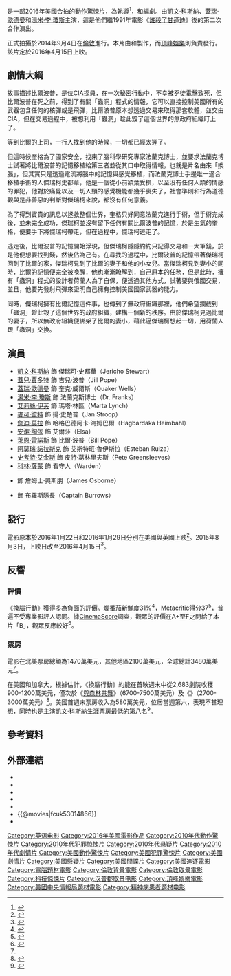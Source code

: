 {{noteTA
|T=zh-hk:換腦緝兇; zh-tw:換腦行動; zh-cn:超脑48小时;
|G1=Show
|G2=Movie
|1=zh-hk:換腦緝兇; zh-tw:換腦行動; zh-cn:超脑48小时;
}}
{{Infobox film
| name           = 換腦行動
| original_name  = ''{{lang|en|Criminal}}''
| image          = Criminal 2016 Poster.jpg
| caption        = 電影海報
| director       = {{link-en|艾里爾·弗羅門|Ariel Vromen}}
| producer       = {{Plain list |
* {{link-en|克里斯·班德爾|Chris Bender (film producer)}}
* {{link-en|克莉絲塔·坎貝兒|Christa Campbell}}
* {{link-en|博茲·大衛遜|Boaz Davidson}}
* 馬克·吉爾（Mark Gill）
* {{link-en|拉提·格羅布曼|Lati Grobman}}
* 馬修·歐圖爾（Matthew O'Toole）
* 崔佛·肖特（Trevor Short）
* {{link-en|J·C·史賓克|J. C. Spink}}
* 約翰·湯普森（John Thompson）
}}
| writer         = {{Plain list |
* {{link-en|道格拉斯·S·庫克|Douglas S. Cook|道格拉斯·庫克}}
* {{link-en|大衛·韋斯伯格|David Weisberg}}
}}
| starring       = {{Plain list |
* [[凱文·科斯納|凱文·科斯納]]
* [[蓋瑞·歐德曼|蓋瑞·歐德曼]]
* [[湯米·李·瓊斯|湯米·李·瓊斯]]
* [[艾莉絲·伊芙|艾莉絲·伊芙]]
* [[蓋兒·賈多特|蓋兒·賈多特]]
* [[萊恩·雷諾斯|萊恩·雷諾斯]]
* [[麥可·彼特|麥可·彼特]]
* [[詹迪·莫拉|詹迪·莫拉]]
* [[安潔·陶依|安潔·陶依]]
* [[史考特·艾金斯|史考特·艾金斯]]
* [[阿莫瑞·諾拉斯克|阿莫瑞·諾拉斯克]]
}}
| music          = {{Plain list |
* [[布萊恩·泰勒|布萊恩·泰勒]]
* 凱斯·多威爾（Keith Power）
}}
| cinematography = {{link-en|達納·岡薩雷斯|Dana Gonzales}}
| editing        = 丹尼·拉菲克（Danny Rafic）
| studio         = {{Plain list |
* BenderSpink
* {{link-en|Campbell-Grobman Films|Campbell-Grobman Films}}
* {{link-en|Millennium Films|Alchemy (company)}}
}}
| distributor    = [[頂峰娛樂|頂峰娛樂]]
| released       = {{film date|2016|4|15|美國、臺灣|2016|5|13|中国大陆}}
| runtime        = 113分鐘<!--Theatrical runtime: 113:27--><ref>{{cite web | url=http://www.bbfc.co.uk/releases/criminal-film | title=''CRIMINAL'' (15) | work=[[British_Board_of_Film_Classification|British Board of Film Classification]] | date=March 1, 2016 | accessdate=March 1, 2016 | archive-date=2020-10-23 | archive-url=https://web.archive.org/web/20201023104554/https://www.bbfc.co.uk/releases/criminal-film | dead-url=no }}</ref>
| country        = {{USA}}
| language       = 英語
| budget         = $3150萬美元<ref>{{Cite web |url=http://www.imdb.com/title/tt3014866/business?ref_=tt_dt_bus |title=存档副本 |access-date=2016-02-15 |archive-date=2016-07-21 |archive-url=https://web.archive.org/web/20160721202123/http://www.imdb.com/title/tt3014866/business?ref_=tt_dt_bus |dead-url=no }}</ref>
| gross          = $3880萬美元<ref name="TheNumbers">{{cite web|url=http://www.the-numbers.com/movie/Criminal-(2015)#tab=summary|title=Criminal (2015)|publisher=The Numbers|accessdate=April 15, 2016|archive-date=2020-10-24|archive-url=https://web.archive.org/web/20201024044449/https://www.the-numbers.com/movie/Criminal-(2015)#tab=summary|dead-url=no}}</ref>
| cn_name        = 超脑48小时
| hk_name        = 換腦緝兇
| tw_name        = 換腦行動
}}
{{作品名稱|name=''Criminal''|hk=換腦緝兇|tw=換腦行動|cn=超脑48小时}}是一部2016年美國合拍的[[動作片|動作]][[驚悚片|驚悚片]]，為{{link-en|艾里爾·弗羅門|Ariel Vromen}}執導<ref name=londonfilmpremieres>{{cite web|url=http://londonfilmpremieres.com/criminal-april-2016-tt3014866|accessdate=29 March 2016|title=This will be the first original movie Ariel Vromen has directed since Danika (2006)|archive-url=https://web.archive.org/web/20160419043203/http://londonfilmpremieres.com/criminal-april-2016-tt3014866|archive-date=2016-04-19|dead-url=yes}}</ref>，{{link-en|道格拉斯·S·庫克|Douglas S. Cook|道格拉斯·庫克}}和{{link-en|大衛·韋斯伯格|David Weisberg}}編劇。由[[凱文·科斯納|凱文·科斯納]]、[[蓋瑞·歐德曼|蓋瑞·歐德曼]]和[[湯米·李·瓊斯|湯米·李·瓊斯]]主演，這是他們繼1991年電影《[[誰殺了甘迺迪|誰殺了甘迺迪]]》後的第二次合作演出。

正式拍攝於2014年9月4日在[[倫敦|倫敦]]進行。本片由{{link-en|Campbell-Grobman Films|Campbell-Grobman Films}}和{{link-en|Millennium Films|Alchemy (company)}}製作，而[[頂峰娛樂|頂峰娛樂]]則負責發行。該片定於2016年4月15日上映。

==劇情大綱==
故事描述比爾波普，是位CIA探員，在一次秘密行動中，不幸被歹徒電擊致死，但比爾波普在死之前，得到了有關「蟲洞」程式的情報，它可以直接控制美國所有的武器包含任何的核彈或是飛彈，比爾波普原本想透過交易來取得那套軟體，並交由CIA，但在交易過程中，被想利用「蟲洞」趁此毀了這個世界的無政府組織盯上了。

等到比爾的上司，一行人找到他的時候，一切都已經太遲了。

但這時候奎格為了國家安全，找來了腦科學研究專家法蘭克博士，並要求法蘭克博士試著將比爾波普的記憶移植給第三者並從其口中取得情報，也就是片名由來「換腦」，但其實只是透過電流將腦中的記憶與感覺移植，而法蘭克博士手邊唯一適合移植手術的人傑瑞柯史都華，他是一個從小前額葉受損，以至沒有任何人類的情感的罪犯，他對於痛覺以及一切人類的感覺機能都幾乎喪失了，社會準則和行為道德觀與是非善惡的判斷對傑瑞柯來說，都沒有任何意義。

為了得到寶貴的訊息以拯救整個世界，奎格只好同意法蘭克進行手術，但手術完成後，並未完全成功，傑瑞柯並沒有留下任何有關比爾波普的記憶，於是生氣的奎格，便要手下將傑瑞柯帶走，但在過程中，傑瑞柯逃走了。

逃走後，比爾波普的記憶開始浮現，但傑瑞柯隱隱約約只記得交易和一大筆錢，於是他便想要找到錢，然後佔為己有。在尋找的過程中，比爾波普的記憶帶著傑瑞柯回到了比爾的家，傑瑞柯見到了比爾的妻子和他的小女兒。當傑瑞柯見到妻小的同時，比爾的記憶便完全被喚醒，他也漸漸瞭解到，自己原本的任務，但是此時，擁有「蟲洞」程式的設計者荷蘭人為了自保，便透過其他方式，試著要與俄國交易，並且，他要先發射飛彈來證明自己擁有控制美國國家武器的能力。

同時，傑瑞柯擁有比爾記憶這件事，也傳到了無政府組織那裡，他們希望攔截到「蟲洞」趁此毀了這個世界的政府組織，建構一個新的秩序。由於傑瑞柯見過比爾的妻子，所以無政府組織便綁架了比爾的妻小，藉此逼傑瑞柯想起一切，用荷蘭人跟「蟲洞」交換。

==演員==
* [[凱文·科斯納|凱文·科斯納]] 飾 傑瑞可·史都華（Jericho Stewart）
* [[蓋兒·賈多特|蓋兒·賈多特]] 飾 吉兒·波普（Jill Pope）
* [[蓋瑞·歐德曼|蓋瑞·歐德曼]] 飾 奎克·威爾斯（Quaker Wells）
* [[湯米·李·瓊斯|湯米·李·瓊斯]] 飾 法蘭克斯博士（Dr. Franks）
* [[艾莉絲·伊芙|艾莉絲·伊芙]] 飾 瑪塔·林區（Marta Lynch）
* [[麥可·彼特|麥可·彼特]] 飾 揚·史楚普（Jan Stroop）
* [[詹迪·莫拉|詹迪·莫拉]] 飾 哈格巴德阿卡·海姆巴爾（Hagbardaka Heimbahl）
* [[安潔·陶依|安潔·陶依]] 飾 艾爾莎（Elsa）
* [[萊恩·雷諾斯|萊恩·雷諾斯]] 飾 比爾·波普（Bill Pope）
* [[阿莫瑞·諾拉斯克|阿莫瑞·諾拉斯克]] 飾 艾斯特班·魯伊斯拉（Esteban Ruiza）
* [[史考特·艾金斯|史考特·艾金斯]] 飾 皮特·葛林里夫斯（Pete Greensleeves）
* [[科林·薩蒙|科林·薩蒙]] 飾 看守人（Warden）
* {{link-en|李察·瑞德|Richard Reid (actor)}} 飾 詹姆士·奧斯朋（James Osborne）
* {{link-en|湯米·哈托|Tommy Hatto}} 飾 布羅斯隊長（Captain Burrows）

==發行==
電影原本於2016年1月22日和2016年1月29日分別在美國與英國上映<ref>{{cite news|title=Lionsgate Dates ‘Criminal’ For Summer; ‘Mechanic’ Sequel Set For 2016, Adds Tommy Lee Jones & Jessica Alba|url=http://deadline.com/2014/11/criminal-mechanic-resurrection-release-date-kevin-costner-jason-statham-1201277849/|accessdate=July 25, 2015|work=deadline.com|date=November 7, 2014|archive-date=2018-06-20|archive-url=https://web.archive.org/web/20180620074238/https://deadline.com/2014/11/criminal-mechanic-resurrection-release-date-kevin-costner-jason-statham-1201277849/|dead-url=no}}</ref>。2015年8月3日，上映日改至2016年4月15日<ref name=Aug2015Deadline>{{cite news|last1=Busch|first1=Anita|title=‘Criminal’, ‘Dirty Grandpa’ & ‘Mechanic: Resurrection’ Get New Release Dates|url=http://deadline.com/2015/08/criminal-dirty-grandpa-mechanic-resurrection-get-new-release-dates-1201490561/|accessdate=August 4, 2015|work=deadline.com|date=August 3, 2015|archive-date=2015-12-12|archive-url=https://web.archive.org/web/20151212183130/https://deadline.com/2015/08/criminal-dirty-grandpa-mechanic-resurrection-get-new-release-dates-1201490561/|dead-url=no}}</ref>。

== 反響 ==

=== 評價 ===

《換腦行動》獲得多為負面的評價。[[爛番茄|爛番茄]]新鮮度31%<ref>{{cite web |url=http://www.rottentomatoes.com/m/criminal_2016/ |title=Criminal (2016) |website=Rotten Tomatoes |accessdate=April 16, 2016 |archive-date=2021-01-28 |archive-url=https://web.archive.org/web/20210128204412/https://www.rottentomatoes.com/m/criminal_2016 |dead-url=no }}</ref>，[[Metacritic|Metacritic]]得分37<ref>{{cite web | url=http://www.metacritic.com/movie/criminal-2016 | title=Criminal reviews | website=Metacritic | accessdate=April 16, 2016 | archive-date=2020-11-12 | archive-url=https://web.archive.org/web/20201112021617/http://www.metacritic.com/movie/criminal-2016 | dead-url=no }}</ref>，普遍不受專業影評人認同。據[[CinemaScore|CinemaScore]]調查，觀眾的評價在A+至F之間給了本片「B」，觀眾反應較好<ref name="CinemaScore">{{cite web|url=http://deadline.com/2016/04/the-jungle-book-barbershop-the-next-cut-criminal-late-nights-thursday-box-office-1201738263/|title=Matinees Solid After ‘The Jungle Book’s $4.2M, ‘Barbershop: The Next Cut’s $735K — Friday Box Office|work=deadline.com|access-date=2016-04-19|archive-date=2021-02-11|archive-url=https://web.archive.org/web/20210211235911/https://deadline.com/2016/04/the-jungle-book-barbershop-the-next-cut-criminal-late-nights-thursday-box-office-1201738263/|dead-url=no}}</ref>。

=== 票房 ===
電影在北美票房總額為1470萬美元，其他地區2100萬美元，全球總計3480萬美元<ref name=TheNumbers/>。

在美國和加拿大，根據估計，《換腦行動》約能在首映週末中從2,683劇院收穫900-1200萬美元，僅次於《[[與森林共舞|與森林共舞]]》（6700-7500萬美元）及《{{link-en|哈啦大髮師3|Barbershop: The Next Cut}}》（2700-3000萬美元）<ref name="BB">{{cite web|url=http://deadline.com/2016/04/the-jungle-book-barbershop-the-next-cut-criminal-box-office-preview-1201736035/|title=‘The Jungle Book’, ‘Barbershop: The Next Cut’ To Ignite Weekend Box Office – Preview|author=Anita Busch and Nancy Tartaglione|work=''[[Deadline.com|Deadline.com]]''|date=April 12, 2016|accessdate=April 13, 2016|archive-date=2016-05-29|archive-url=https://web.archive.org/web/20160529014320/https://deadline.com/2016/04/the-jungle-book-barbershop-the-next-cut-criminal-box-office-preview-1201736035/|dead-url=no}}</ref>。美國首週末票房收入為580萬美元，位居當週第六，表現不甚理想，同時也是主演[[凱文·科斯納|凱文·科斯納]]生涯票房最低的第八名<ref>{{cite web|url=http://www.hollywoodreporter.com/news/box-office-jon-favreaus-jungle-883622|title=Box Office: Jon Favreau's 'Jungle Book' Swings to Stellar $4.2M Thursday Night|author=Pamela McClintock|work=[[The_Hollywood_Reporter|The Hollywood Reporter]]|date=April 15, 2016|accessdate=April 17, 2016}}</ref>。

==參考資料==
{{Reflist|30em}}

==外部連結==
* {{Official website|http://www.criminal.movie/}}
* {{IMDb title|3014866}}
* {{Mojo title|criminal2015}}
* {{Metacritic film|criminal-2016}}
* {{Rotten Tomatoes|criminal_2016}}
* {{@movies|fcuk53014866}}
* {{Yahoomovie id|6211}}

{{DEFAULTSORT:Criminal (2016 film)}}
[[Category:英语电影|Category:英语电影]]
[[Category:2016年美國電影作品|Category:2016年美國電影作品]]
[[Category:2010年代動作驚悚片|Category:2010年代動作驚悚片]]
[[Category:2010年代犯罪惊悚片|Category:2010年代犯罪惊悚片]]
[[Category:2010年代悬疑片|Category:2010年代悬疑片]]
[[Category:2010年代劇情片|Category:2010年代劇情片]]
[[Category:美國動作驚悚片|Category:美國動作驚悚片]]
[[Category:美國犯罪驚悚片|Category:美國犯罪驚悚片]]
[[Category:美國劇情片|Category:美國劇情片]]
[[Category:美國懸疑片|Category:美國懸疑片]]
[[Category:美國間諜片|Category:美國間諜片]]
[[Category:美國追逐電影|Category:美國追逐電影]]
[[Category:電腦題材電影|Category:電腦題材電影]]
[[Category:倫敦背景電影|Category:倫敦背景電影]]
[[Category:倫敦取景電影|Category:倫敦取景電影]]
[[Category:科技惊悚片|Category:科技惊悚片]]
[[Category:汉普郡取景电影|Category:汉普郡取景电影]]
[[Category:頂峰娛樂電影|Category:頂峰娛樂電影]]
[[Category:美國中央情報局題材電影|Category:美國中央情報局題材電影]]
[[Category:精神病患者题材电影|Category:精神病患者题材电影]]